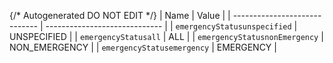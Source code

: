 {/* Autogenerated DO NOT EDIT  */}
| Name                          | Value                         |
| ----------------------------- | ----------------------------- |
| `emergencyStatusunspecified`  | UNSPECIFIED                   |
| `emergencyStatusall`          | ALL                           |
| `emergencyStatusnonEmergency` | NON_EMERGENCY                 |
| `emergencyStatusemergency`    | EMERGENCY                     |